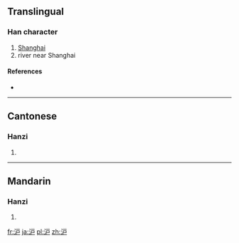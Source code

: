 {{also|滬}}
==Translingual==

===Han character===
{{Han char|rn=85|rad=水|as=04|sn=7|four=|canj=水戈尸 (EIS)}}

# [[Shanghai]]
# river near Shanghai

====References====
* {{Han ref|kx=0612.121|hdz=31572.060|uh=6CAA|ud=27818}}

----

==Cantonese==

===Hanzi===
{{yue-hanzi|jyut=|y=wu6|tra=滬}}

# {{defn|lang=yue|sort=水04}}

----

==Mandarin==

===Hanzi===
{{cmn-hanzi|tra=滬|pin=[[hù]] ([[hu4]])|wg=hu<sup>4</sup>}}

# {{defn|lang=cmn|sort=水04}}

[[fr:沪]]
[[ja:沪]]
[[pl:沪]]
[[zh:沪]]